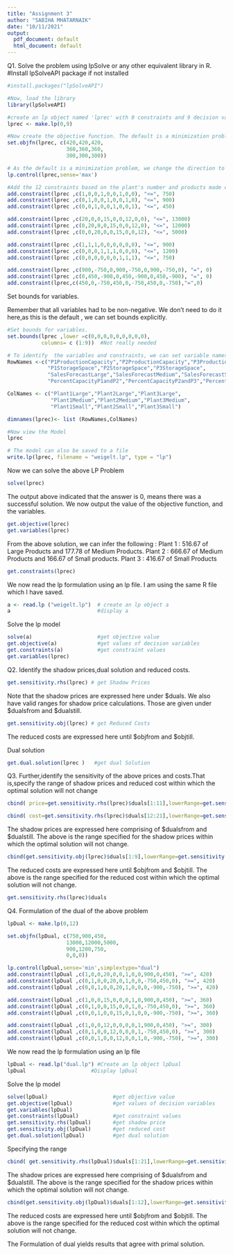 ```yaml
---
title: "Assignment 3"
author: "SABIHA MHATARNAIK"
date: "10/11/2021"
output:
  pdf_document: default
  html_document: default
---
```



Q1. Solve the problem using lpSolve or any other equivalent library in R.
#Install lpSolveAPI package if not installed
```r
#install.packages("lpSolveAPI")
```

```r
#Now, load the library
library(lpSolveAPI)

#create an lp object named 'lprec' with 0 constraints and 9 decision variables
lprec <- make.lp(0,9)

#Now create the objective function. The default is a minimization problem.
set.objfn(lprec, c(420,420,420,
                   360,360,360,
                   300,300,300))

# As the default is a minimization problem, we change the direction to set maximization
lp.control(lprec,sense='max')

#Add the 12 constraints based on the plant's number and products made on those plants.
add.constraint(lprec ,c(1,0,0,1,0,0,1,0,0), "<=", 750)
add.constraint(lprec ,c(0,1,0,0,1,0,0,1,0), "<=", 900)
add.constraint(lprec ,c(0,0,1,0,0,1,0,0,1), "<=", 450)

add.constraint(lprec ,c(20,0,0,15,0,0,12,0,0), "<=", 13000)
add.constraint(lprec ,c(0,20,0,0,15,0,0,12,0), "<=", 12000)
add.constraint(lprec ,c(0,0,20,0,0,15,0,0,12), "<=", 5000)

add.constraint(lprec ,c(1,1,1,0,0,0,0,0,0), "<=", 900)
add.constraint(lprec ,c(0,0,0,1,1,1,0,0,0), "<=", 1200)
add.constraint(lprec ,c(0,0,0,0,0,0,1,1,1), "<=", 750)

add.constraint(lprec ,c(900,-750,0,900,-750,0,900,-750,0), "=", 0)
add.constraint(lprec ,c(0,450,-900,0,450,-900,0,450,-900), "=", 0)
add.constraint(lprec,c(450,0,-750,450,0,-750,450,0,-750),"=",0)
```
Set bounds for variables.

Remember that all variables had to be non-negative. We don't need to do it 
here,as this is the default , we can set bounds explicitly.

```r
#Set bounds for variables.
set.bounds(lprec ,lower =c(0,0,0,0,0,0,0,0,0),
           columns= c (1:9))  #Not really needed

# To identify  the variables and constraints, we can set variable names and constraint names.
RowNames <-c("P1ProductionCapacity","P2ProductionCapacity","P3ProductionCapacity",
             "P1StorageSpace","P2StorageSpace","P3StorageSpace",
             "SalesForecastLarge","SalesForecastMedium","SalesForecastSmall",
             "PercentCapacityP1andP2","PercentCapacityP2andP3","PercentCapacityP1andP3")

ColNames <- c("Plant1Large","Plant2Large","Plant3Large",
              "Plant1Medium","Plant2Medium","Plant3Medium",
              "Plant1Small","Plant2Small","Plant3Small")

dimnames(lprec)<- list (RowNames,ColNames)

#Now view the Model
lprec

```

```r
# The model can also be saved to a file
write.lp(lprec, filename = "weigelt.lp", type = "lp")
```

Now we can solve the above LP Problem
```r
solve(lprec)
```
The output above indicated that the answer is 0, means there was a successful solution.
We now output the value of the objective function, and the variables.

```r
get.objective(lprec)
get.variables(lprec)

```
From the above solution, we can infer the following :
Plant 1 : 516.67 of Large Products and 177.78 of Medium Products.
Plant 2 : 666.67 of Medium Products and 166.67 of Small products.
Plant 3 : 416.67 of Small Products

```r
get.constraints(lprec)
```

We now read the lp formulation using an lp file.
I am using the same R file which I have saved.

```r

a <- read.lp ("weigelt.lp")  # create an lp object a
a                            #display a
```

Solve the lp model
```r
solve(a)                     #get objective value
get.objective(a)             #get values of decision variables
get.constraints(a)           #get constraint values
get.variables(lprec)
```

Q2. Identify the shadow prices,dual solution and reduced costs.
```r
get.sensitivity.rhs(lprec) # get Shadow Prices
```
Note that the shadow prices are expressed here under $duals.
We also have valid ranges for shadow price calculations. Those are given under $dualsfrom and $dualstill.

```r
get.sensitivity.obj(lprec) # get Reduced Costs
```
The reduced costs are expressed here until $objfrom and $objtill.

Dual solution
```r
get.dual.solution(lprec )   #get dual Solution
```

Q3. Further,identify the sensitivity of the above prices and costs.That is,specify the range of shadow prices and reduced cost within which the optimal solution will not change

```r
cbind( price=get.sensitivity.rhs(lprec)$duals[1:11],lowerRange=get.sensitivity.rhs(lprec)$dualsfrom[1:11],upperRange=get.sensitivity.rhs(lprec)$dualstill[1:11])

cbind( cost=get.sensitivity.rhs(lprec)$duals[12:21],lowerRange=get.sensitivity.rhs(lprec)$dualsfrom[12:21],upperRange=get.sensitivity.rhs(lprec)$dualstill[12:21])
```
The shadow prices are expressed here comprising of $dualsfrom and $dualstill.
The above is the range specified for the shadow prices within which the optimal solution will not change.

```r
cbind(get.sensitivity.obj(lprec)$duals[1:9],lowerRange=get.sensitivity.obj(lprec)$objfrom[1:9],upperRange=get.sensitivity.obj(lprec)$objtill[1:9])
```
The reduced costs are expressed here until $objfrom and $objtill.
The above is the range specified for the reduced cost within which the optimal solution will not change.


```r
get.sensitivity.rhs(lprec)$duals
```

Q4. Formulation of the dual of the above problem 
```r
lpDual <- make.lp(0,12)
```

```r
set.objfn(lpDual, c(750,900,450,
                   13000,12000,5000,
                   900,1200,750,
                   0,0,0))
```

```r
lp.control(lpDual,sense='min',simplextype="dual")
add.constraint(lpDual ,c(1,0,0,20,0,0,1,0,0,900,0,450), ">=", 420)
add.constraint(lpDual ,c(0,1,0,0,20,0,1,0,0,-750,450,0), ">=", 420)
add.constraint(lpDual ,c(0,0,1,0,0,20,1,0,0,0,-900,-750), ">=", 420)

add.constraint(lpDual ,c(1,0,0,15,0,0,0,1,0,900,0,450), ">=", 360)
add.constraint(lpDual ,c(0,1,0,0,15,0,0,1,0,-750,450,0), ">=", 360)
add.constraint(lpDual ,c(0,0,1,0,0,15,0,1,0,0,-900,-750), ">=", 360)

add.constraint(lpDual ,c(1,0,0,12,0,0,0,0,1,900,0,450), ">=", 300)
add.constraint(lpDual ,c(0,1,0,0,12,0,0,0,1,-750,450,0), ">=", 300)
add.constraint(lpDual ,c(0,0,1,0,0,12,0,0,1,0,-900,-750), ">=", 300)
```

We now read the lp formulation using an lp file
```r
lpDual <- read.lp("dual.lp") #Create an lp object lpDual
lpDual                     #Display lpDual
```

Solve the lp model
```r
solve(lpDual)                     #get objective value
get.objective(lpDual)             #get values of decision variables
get.variables(lpDual)
get.constraints(lpDual)           #get constraint values
get.sensitivity.rhs(lpDual)       #get shadow price
get.sensitivity.obj(lpDual)       #get reduced cost
get.dual.solution(lpDual)         #get dual solution

```

Specifying the range

```r
cbind( get.sensitivity.rhs(lpDual)$duals[1:21],lowerRange=get.sensitivity.rhs(lpDual)$dualsfrom[1:21],upperRange=get.sensitivity.rhs(lpDual)$dualstill[1:21])
```
The shadow prices are expressed here comprising of $dualsfrom and $dualstill.
The above is the range specified for the shadow prices within which the optimal solution will not change.

```r
cbind(get.sensitivity.obj(lpDual)$duals[1:12],lowerRange=get.sensitivity.obj(lpDual)$objfrom[1:12],upperRange=get.sensitivity.obj(lpDual)$objtill[1:12])
```
The reduced costs are expressed here until $objfrom and $objtill.
The above is the range specified for the reduced cost within which the optimal solution will not change.

The Formulation of dual yields results that agree with primal solution.

